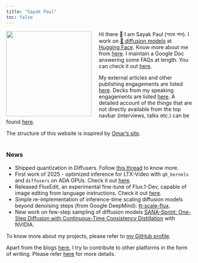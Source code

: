 ```yaml
---
title: "Sayak Paul"
toc: false
---
```


<img src="posts/carted_headshot.jpg" style="float: left; width: 230px; margin-right: 20px;"> Hi there 👋 I am Sayak Paul (সায়ক পাল). I work on [🧨 diffusion models](https://hf.co/docs/diffusers) at [Hugging Face](https://hf.co). Know more about me from [here](https://sayak.dev/about). I maintain a Google Doc answering some FAQs at length. You can check it out [here](https://bit.ly/sayak-faqs). </img>

My external articles and other publishing engagements are listed [here](pages/authoring.qmd). Decks
from my speaking engagements are listed [here](pages/talksseminarsworkshops.qmd). A detailed account of the things that are not
directly available from the top navbar (interviews, talks etc.) can be found [here](pages/resources.qmd).

The structure of this website is inspired by [Omar's site](https://osanseviero.github.io/hackerllama/).
<br><br>

### News

- Shipped quantization in Diffusers. Follow [this thread](https://x.com/RisingSayak/status/1848373306233364847) to know more.
- First work of 2025 - optimized inference for LTX-Video with `q8_kernels` and `diffusers` on ADA GPUs. Check it out [here](https://github.com/sayakpaul/q8-ltx-video).
- Released FluxEdit, an experimental fine-tune of Flux.1-Dev, capable of image editing from language instructions. Check it out [here](https://github.com/sayakpaul/flux-image-editing).
- Simple re-implementation of inference-time scaling diffusion models beyond denoising steps (from Google DeepMind): [tt-scale-flux](https://github.com/sayakpaul/tt-scale-flux/).
- New work on few-step sampling of diffusion models [SANA-Sprint: One-Step Diffusion with Continuous-Time Consistency Distillation](https://arxiv.org/abs/2503.09641) with NVIDIA.

To know more about my projects, please refer to [my GitHub profile](https://github.com/sayakpaul). 

Apart from the blogs [here](blog.qmd), I try to contribute to other platforms in the form of writing. Please refer [here](https://sayak.dev/authoring)
for more details.
